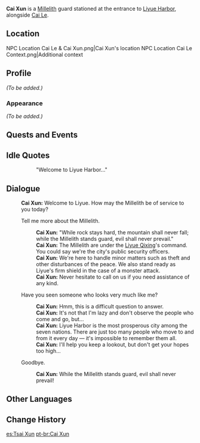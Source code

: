 {{Meta
<!-- Remove this template after adding the missing info -->
|missing_NPC_profile  = yes
}}
{{Character Infobox
|image            = NPC Cai Xun.png
|region           = Liyue
|location         = Liyue
|title            = Millelith
|affiliation      = Millelith
|type             = Open-World NPC
}}
'''Cai Xun''' {{Lang|zh=蔡寻|zh_rm=Cài Xún}} is a [[Millelith]] guard stationed at the entrance to [[Liyue Harbor]], alongside [[Cai Le]].

==Location==
<gallery>
NPC Location Cai Le & Cai Xun.png|Cai Xun's location
NPC Location Cai Le Context.png|Additional context
</gallery>

==Profile==
''(To be added.)''

===Appearance===
''(To be added.)''

==Quests and Events==
{{Quests and Events}}

==Idle Quotes==
{{Dialogue Start}}
:: {{A|VO Cai Xun 01.ogg}} "Welcome to Liyue Harbor..."
{{Dialogue End}}

==Dialogue==
{{Dialogue Start}}
:'''Cai Xun:''' Welcome to Liyue. How may the Millelith be of service to you today?
:{{DIcon}} Tell me more about the Millelith.
::'''Cai Xun:''' "While rock stays hard, the mountain shall never fall; while the Millelith stands guard, evil shall never prevail."
::'''Cai Xun:''' The Millelith are under the [[Liyue Qixing]]'s command. You could say we're the city's public security officers.
::'''Cai Xun:''' We're here to handle minor matters such as theft and other disturbances of the peace. We also stand ready as Liyue's firm shield in the case of a monster attack.
::'''Cai Xun:''' Never hesitate to call on us if you need assistance of any kind.
:{{DIcon}} Have you seen someone who looks very much like me?
::'''Cai Xun:''' Hmm, this is a difficult question to answer.
::'''Cai Xun:''' It's not that I'm lazy and don't observe the people who come and go, but...
::'''Cai Xun:''' Liyue Harbor is the most prosperous city among the seven nations. There are just too many people who move to and from it every day &mdash; it's impossible to remember them all.
::'''Cai Xun:''' I'll help you keep a lookout, but don't get your hopes too high...
:{{DIcon}} Goodbye.
::'''Cai Xun:''' While the Millelith stands guard, evil shall never prevail!
{{Dialogue End}}

==Other Languages==
{{Other Languages
|default_hidden = 1
|en      = Cai Xun
|zhs     = 蔡寻
|zhs_rm  = Cài Xún
|zht     = 蔡尋
|zht_rm  = Cài Xún
|ja      = 蔡尋
|ja_rm   = Sai Jin{{Assumed}}
|ko      = 채심
|ko_rm   = Chae Sim
|es      = Tsai Xun
|fr      = Cai Xun
|ru      = Цай Сюнь
|th      = Cai Xun
|vi      = Cai Xun
|de      = Cai Xun
|id      = Tsai Xun
|pt      = Cai Xun
|tr      = Cai Xun
|it      = Cai Xun
}}

==Change History==
{{Change History|1.0}}

[[es:Tsai Xun]]
[[pt-br:Cai Xun]]